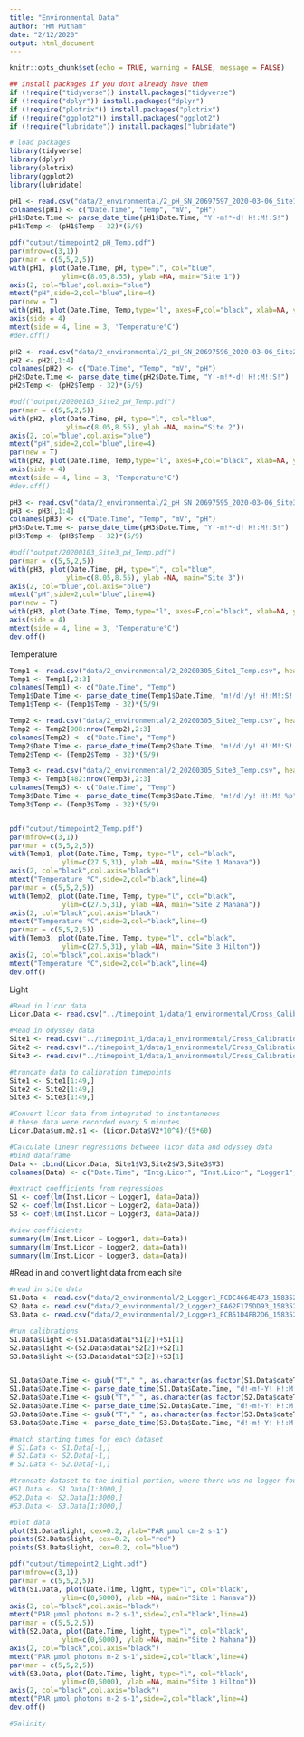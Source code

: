 ```yaml
---
title: "Environmental Data"
author: "HM Putnam"
date: "2/12/2020"
output: html_document
---
```


```r
knitr::opts_chunk$set(echo = TRUE, warning = FALSE, message = FALSE)

## install packages if you dont already have them
if (!require("tidyverse")) install.packages("tidyverse")
if (!require("dplyr")) install.packages("dplyr")
if (!require("plotrix")) install.packages("plotrix")
if (!require("ggplot2")) install.packages("ggplot2")
if (!require("lubridate")) install.packages("lubridate")

# load packages
library(tidyverse)
library(dplyr)
library(plotrix)
library(ggplot2)
library(lubridate)
```

```r
pH1 <- read.csv("data/2_environmental/2_pH_SN_20697597_2020-03-06_Site1.csv", header=T, sep=",", na.strings="NA",skip=1) #load  data
colnames(pH1) <- c("Date.Time", "Temp", "mV", "pH")
pH1$Date.Time <- parse_date_time(pH1$Date.Time, "Y!-m!*-d! H!:M!:S!") 
pH1$Temp <- (pH1$Temp - 32)*(5/9)

pdf("output/timepoint2_pH_Temp.pdf")
par(mfrow=c(3,1))
par(mar = c(5,5,2,5))
with(pH1, plot(Date.Time, pH, type="l", col="blue", 
             ylim=c(8.05,8.55), ylab =NA, main="Site 1"))
axis(2, col="blue",col.axis="blue")
mtext("pH",side=2,col="blue",line=4) 
par(new = T)
with(pH1, plot(Date.Time, Temp,type="l", axes=F,col="black", xlab=NA, ylab=NA, ylim=c(27,32)))
axis(side = 4)
mtext(side = 4, line = 3, 'Temperature°C')
#dev.off()

pH2 <- read.csv("data/2_environmental/2_pH_SN_20697596_2020-03-06_Site2.csv", header=T, sep=",", na.strings="NA", skip=2) #load  data
pH2 <- pH2[,1:4]
colnames(pH2) <- c("Date.Time", "Temp", "mV", "pH")
pH2$Date.Time <- parse_date_time(pH2$Date.Time, "Y!-m!*-d! H!:M!:S!")
pH2$Temp <- (pH2$Temp - 32)*(5/9)

#pdf("output/20200103_Site2_pH_Temp.pdf")
par(mar = c(5,5,2,5))
with(pH2, plot(Date.Time, pH, type="l", col="blue", 
              ylim=c(8.05,8.55), ylab =NA, main="Site 2"))
axis(2, col="blue",col.axis="blue")
mtext("pH",side=2,col="blue",line=4) 
par(new = T)
with(pH2, plot(Date.Time, Temp,type="l", axes=F,col="black", xlab=NA, ylab=NA, ylim=c(27,32)))
axis(side = 4)
mtext(side = 4, line = 3, 'Temperature°C')
#dev.off()

pH3 <- read.csv("data/2_environmental/2_pH SN 20697595_2020-03-06_Site3.csv", header=T, sep=",", na.strings="NA", skip=2) #load  data
pH3 <- pH3[,1:4]
colnames(pH3) <- c("Date.Time", "Temp", "mV", "pH")
pH3$Date.Time <- parse_date_time(pH3$Date.Time, "Y!-m!*-d! H!:M!:S!")
pH3$Temp <- (pH3$Temp - 32)*(5/9)

#pdf("output/20200103_Site3_pH_Temp.pdf")
par(mar = c(5,5,2,5))
with(pH3, plot(Date.Time, pH, type="l", col="blue", 
              ylim=c(8.05,8.55), ylab =NA, main="Site 3"))
axis(2, col="blue",col.axis="blue")
mtext("pH",side=2,col="blue",line=4) 
par(new = T)
with(pH3, plot(Date.Time, Temp,type="l", axes=F,col="black", xlab=NA, ylab=NA, ylim=c(27,32)))
axis(side = 4)
mtext(side = 4, line = 3, 'Temperature°C')
dev.off()
```

Temperature
```r
Temp1 <- read.csv("data/2_environmental/2_20200305_Site1_Temp.csv", header=T, sep=",", na.strings="NA",skip=1) #load  data
Temp1 <- Temp1[,2:3]
colnames(Temp1) <- c("Date.Time", "Temp")
Temp1$Date.Time <- parse_date_time(Temp1$Date.Time, "m!/d!/y! H!:M!:S! %p") 
Temp1$Temp <- (Temp1$Temp - 32)*(5/9)

Temp2 <- read.csv("data/2_environmental/2_20200305_Site2_Temp.csv", header=T, sep=",", na.strings="NA",skip=1) #load  data
Temp2 <- Temp2[908:nrow(Temp2),2:3]
colnames(Temp2) <- c("Date.Time", "Temp")
Temp2$Date.Time <- parse_date_time(Temp2$Date.Time, "m!/d!/y! H!:M!:S! %p") 
Temp2$Temp <- (Temp2$Temp - 32)*(5/9)

Temp3 <- read.csv("data/2_environmental/2_20200305_Site3_Temp.csv", header=T, sep=",", na.strings="NA",skip=1) #load  data
Temp3 <- Temp3[482:nrow(Temp3),2:3]
colnames(Temp3) <- c("Date.Time", "Temp")
Temp3$Date.Time <- parse_date_time(Temp3$Date.Time, "m!/d!/y! H!:M! %p") 
Temp3$Temp <- (Temp3$Temp - 32)*(5/9)


pdf("output/timepoint2_Temp.pdf")
par(mfrow=c(3,1))
par(mar = c(5,5,2,5))
with(Temp1, plot(Date.Time, Temp, type="l", col="black", 
             ylim=c(27.5,31), ylab =NA, main="Site 1 Manava"))
axis(2, col="black",col.axis="black")
mtext("Temperature °C",side=2,col="black",line=4) 
par(mar = c(5,5,2,5))
with(Temp2, plot(Date.Time, Temp, type="l", col="black", 
             ylim=c(27.5,31), ylab =NA, main="Site 2 Mahana"))
axis(2, col="black",col.axis="black")
mtext("Temperature °C",side=2,col="black",line=4) 
par(mar = c(5,5,2,5))
with(Temp3, plot(Date.Time, Temp, type="l", col="black", 
             ylim=c(27.5,31), ylab =NA, main="Site 3 Hilton"))
axis(2, col="black",col.axis="black")
mtext("Temperature °C",side=2,col="black",line=4) 
dev.off()
```
Light
```r
#Read in licor data
Licor.Data <- read.csv("../timepoint_1/data/1_environmental/Cross_Calibration/20200111/1_20200111_Licor_Light_Calib.csv", header=FALSE)

#Read in odyssey data
Site1 <- read.csv("../timepoint_1/data/1_environmental/Cross_Calibration/20200111/Logger1_FCDC4664E473_1578805794987.csv", header=FALSE, skip=81)
Site2 <- read.csv("../timepoint_1/data/1_environmental/Cross_Calibration/20200111/Logger2_EA62F175DD93_1578805769597.csv", header=FALSE, skip=83)
Site3 <- read.csv("../timepoint_1/data/1_environmental/Cross_Calibration/20200111/Logger3_ECB51D4FB2D6_1578805825453.csv", header=FALSE, skip=83)

#truncate data to calibration timepoints
Site1 <- Site1[1:49,]
Site2 <- Site2[1:49,]
Site3 <- Site3[1:49,]

#Convert licor data from integrated to instantaneous
# these data were recorded every 5 minutes
Licor.Data$um.m2.s1 <- (Licor.Data$V2*10^4)/(5*60)

#Calculate linear regressions between licor data and odyssey data
#bind dataframe
Data <- cbind(Licor.Data, Site1$V3,Site2$V3,Site3$V3)
colnames(Data) <- c("Date.Time", "Intg.Licor", "Inst.Licor", "Logger1", "Logger2", "Logger3")

#extract coefficients from regressions
S1 <- coef(lm(Inst.Licor ~ Logger1, data=Data))
S2 <- coef(lm(Inst.Licor ~ Logger2, data=Data))
S3 <- coef(lm(Inst.Licor ~ Logger3, data=Data))

#view coefficients
summary(lm(Inst.Licor ~ Logger1, data=Data))
summary(lm(Inst.Licor ~ Logger2, data=Data))
summary(lm(Inst.Licor ~ Logger3, data=Data))
```

#Read in and convert light data from each site
```r
#read in site data
S1.Data <- read.csv("data/2_environmental/2_Logger1_FCDC4664E473_1583527324423_Light.csv")
S2.Data <- read.csv("data/2_environmental/2_Logger2_EA62F175DD93_1583527830543_Light.csv")
S3.Data <- read.csv("data/2_environmental/2_Logger3_ECB51D4FB2D6_1583527477034_Light.csv")

#run calibrations
S1.Data$light <-(S1.Data$data1*S1[2])+S1[1]
S2.Data$light <-(S2.Data$data1*S2[2])+S2[1]
S3.Data$light <-(S3.Data$data1*S3[2])+S3[1]


S1.Data$Date.Time <- gsub("T"," ", as.character(as.factor(S1.Data$dateTime)))
S1.Data$Date.Time <- parse_date_time(S1.Data$Date.Time, "d!-m!-Y! H!:M!:S!") 
S2.Data$Date.Time <- gsub("T"," ", as.character(as.factor(S2.Data$dateTime)))
S2.Data$Date.Time <- parse_date_time(S2.Data$Date.Time, "d!-m!-Y! H!:M!:S!") 
S3.Data$Date.Time <- gsub("T"," ", as.character(as.factor(S3.Data$dateTime)))
S3.Data$Date.Time <- parse_date_time(S3.Data$Date.Time, "d!-m!-Y! H!:M!:S!") 

#match starting times for each dataset
# S1.Data <- S1.Data[-1,]
# S2.Data <- S2.Data[-1,]
# S2.Data <- S2.Data[-1,]

#truncate dataset to the initial portion, where there was no logger fouling
#S1.Data <- S1.Data[1:3000,]
#S2.Data <- S2.Data[1:3000,]
#S3.Data <- S3.Data[1:3000,]

#plot data
plot(S1.Data$light, cex=0.2, ylab="PAR µmol cm-2 s-1")
points(S2.Data$light, cex=0.2, col="red")
points(S3.Data$light, cex=0.2, col="blue")

pdf("output/timepoint2_Light.pdf")
par(mfrow=c(3,1))
par(mar = c(5,5,2,5))
with(S1.Data, plot(Date.Time, light, type="l", col="black", 
             ylim=c(0,5000), ylab =NA, main="Site 1 Manava"))
axis(2, col="black",col.axis="black")
mtext("PAR µmol photons m-2 s-1",side=2,col="black",line=4) 
par(mar = c(5,5,2,5))
with(S2.Data, plot(Date.Time, light, type="l", col="black", 
             ylim=c(0,5000), ylab =NA, main="Site 2 Mahana"))
axis(2, col="black",col.axis="black")
mtext("PAR µmol photons m-2 s-1",side=2,col="black",line=4) 
par(mar = c(5,5,2,5))
with(S3.Data, plot(Date.Time, light, type="l", col="black", 
             ylim=c(0,5000), ylab =NA, main="Site 3 Hilton"))
axis(2, col="black",col.axis="black")
mtext("PAR µmol photons m-2 s-1",side=2,col="black",line=4) 
dev.off()
```


```r
#Salinity

```


